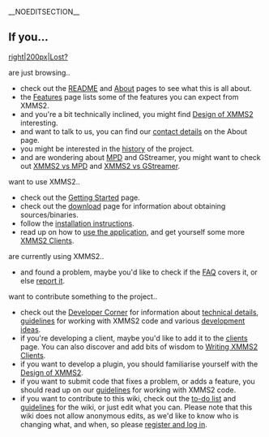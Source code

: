 __NOEDITSECTION__
== If you... ==
[[image:Lost signpost cropped.jpg|right|200px|Lost?]]

;are just browsing..
* check out the [[README]] and [[About]] pages to see what this is all about.
* the [[Features]] page lists some of the features you can expect from XMMS2.
* and you're a bit technically inclined, you might find [[Design of XMMS2]] interesting.
* and want to talk to us, you can find our [[About#Contact_info | contact details]] on the About page.
* you might be interested in the [[History | history]] of the project.
* and are wondering about [http://musicpd.org MPD] and GStreamer, you might want to check out [[XMMS2 vs MPD]] and [[XMMS2 vs GStreamer]].
;want to use XMMS2..
* check out the [[Getting Started]] page.
* check out the [[Download XMMS2 | download]] page for information about obtaining sources/binaries.
* follow the [[Install instructions | installation instructions]].
* read up on how to [[Using the application | use the application]], and get yourself some more [[XMMS2 Clients]].
;are currently using XMMS2..
* and found a problem, maybe you'd like to check if the [[FAQ]] covers it, or else [[Reporting bugs | report it]].
;want to contribute something to the project..
* check out the [[Developer Corner]] for information about [[Developer Corner#XMMS2_Technical_Details | technical details]], [[Developer Corner#Code.._and_bugs.21 | guidelines]] for working with XMMS2 code and various [[Developer Ideas|development ideas]].
* if you're developing a client, maybe you'd like to add it to the [[XMMS2 Clients | clients]] page. You can also discover and add bits of wisdom to [[Writing XMMS2 Clients]].
* if you want to develop a plugin, you should familiarise yourself with the [[Design of XMMS2]].
* if you want to submit code that fixes a problem, or adds a feature, you should read up on our [[Developer Corner#Code.._and_bugs.21 | guidelines]] for working with XMMS2 code.
* if you want to contribute to this wiki, check out the [[XMMS2:Wikitodo | to-do list]] and [[XMMS2:Wikiguidelines | guidelines]] for the wiki, or just edit what you can. Please note that this wiki does not allow anonymous edits, as we'd like to know who is changing what, and when, so please [[Special:Userlogin | register and log in]].